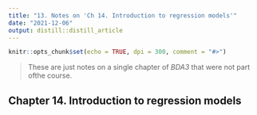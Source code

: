 ```yaml
---
title: "13. Notes on 'Ch 14. Introduction to regression models'"
date: "2021-12-06"
output: distill::distill_article
---
```


```r
knitr::opts_chunk$set(echo = TRUE, dpi = 300, comment = "#>")
```

> These are just notes on a single chapter of *BDA3* that were not part ofthe course.

## Chapter 14. Introduction to regression models
